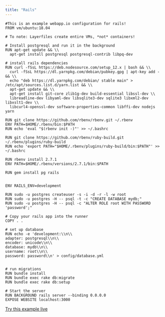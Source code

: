 ```yaml
---
title: "Rails"
---
```


```docker Layerfile
#This is an example webapp.io configuration for rails!
FROM vm/ubuntu:18.04

# To note: Layerfiles create entire VMs, *not* containers!

# Install postgresql and run it in the background
RUN apt-get update && \\
  apt-get install postgresql postgresql-contrib libpq-dev

# install rails dependencies
RUN curl -fSsL https://deb.nodesource.com/setup_12.x | bash && \\
  curl -fSsL https://dl.yarnpkg.com/debian/pubkey.gpg | apt-key add - && \\
  echo "deb https://dl.yarnpkg.com/debian/ stable main" > /etc/apt/sources.list.d/yarn.list && \\
  apt-get update && \\
  apt-get install git-core zlib1g-dev build-essential libssl-dev \\
  libreadline-dev libyaml-dev libsqlite3-dev sqlite3 libxml2-dev libxslt1-dev \\
  libcurl4-openssl-dev software-properties-common libffi-dev nodejs yarn

RUN git clone https://github.com/rbenv/rbenv.git ~/.rbenv
ENV PATH=$HOME/.rbenv/bin:$PATH
RUN echo 'eval "$(rbenv init -)"' >> ~/.bashrc

RUN git clone https://github.com/rbenv/ruby-build.git ~/.rbenv/plugins/ruby-build
RUN echo 'export PATH="$HOME/.rbenv/plugins/ruby-build/bin:$PATH"' >> ~/.bashrc

RUN rbenv install 2.7.1
ENV PATH=$HOME/.rbenv/versions/2.7.1/bin:$PATH

RUN gem install pg rails


ENV RAILS_ENV=development

RUN sudo -u postgres createuser -s -i -d -r -l -w root
RUN sudo -u postgres -H -- psql -t -c "CREATE DATABASE mydb;"
RUN sudo -u postgres -H -- psql -c "ALTER ROLE root WITH PASSWORD 'password';"

# Copy your rails app into the runner
COPY . .

# set up database
RUN echo -e 'development:\\n\\
adapter: postgresql\\n\\
encoder: unicode\\n\\
database: mydb\\n\\
username: root\\n\\
password: password\\n' > config/database.yml


# run migrations
RUN bundle install
RUN bundle exec rake db:migrate
RUN bundle exec rake db:setup

# Start the server
RUN BACKGROUND rails server --binding 0.0.0.0
EXPOSE WEBSITE localhost:3000
```

[Try this example live](/sign-up)
